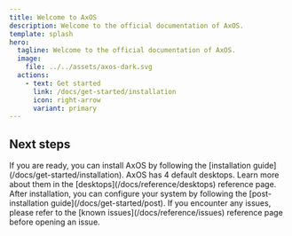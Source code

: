 ```yaml
---
title: Welcome to AxOS
description: Welcome to the official documentation of AxOS.
template: splash
hero:
  tagline: Welcome to the official documentation of AxOS.
  image:
    file: ../../assets/axos-dark.svg
  actions:
    - text: Get started
      link: /docs/get-started/installation
      icon: right-arrow
      variant: primary
---
```



## Next steps

<CardGrid>
  <Card title="Install AxOS" icon="rocket">
    If you are ready, you can install AxOS by following the [installation
    guide](/docs/get-started/installation).
  </Card>
  <Card title="Desktops particularities" icon="star">
    AxOS has 4 default desktops. Learn more about them in the
    [desktops](/docs/reference/desktops) reference page.
  </Card>
  <Card title="Post-installation" icon="setting">
    After installation, you can configure your system by following the
    [post-installation guide](/docs/get-started/post).
  </Card>
  <Card title="Known issues" icon="error">
    If you encounter any issues, please refer to the [known
    issues](/docs/reference/issues) reference page before opening an issue.
  </Card>
</CardGrid>

